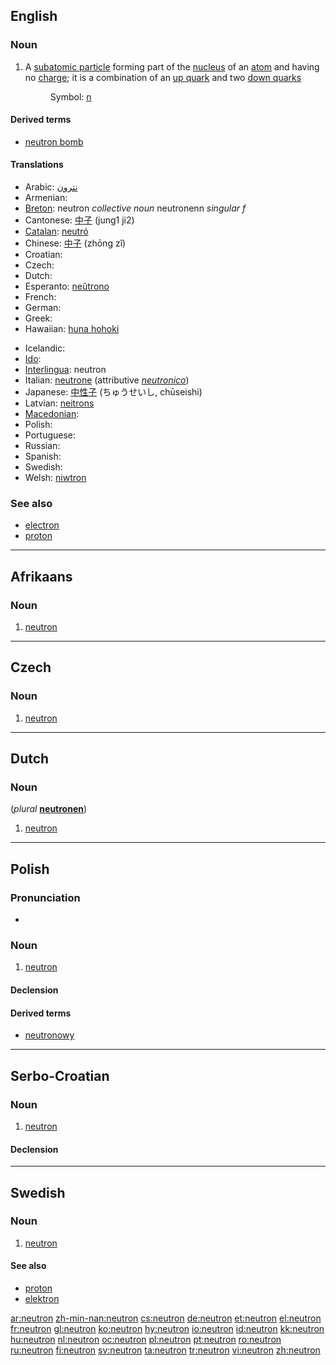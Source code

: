 {{also|Neutron|neutrón}}
==English==

===Noun===
{{wikipedia}}
{{en-noun}}

# {{particles}} A [[subatomic particle]] forming part of the [[nucleus]] of an [[atom]] and having no [[charge]]; it is a combination of an [[up quark]] and two [[down quark]]s
#: Symbol: [[n]]

====Derived terms====
* [[neutron bomb]]

====Translations====
{{trans-top|subatomic particle}}
* Arabic: [[نترون]]
* Armenian: {{t|hy|նեյտրոն|tr=neytron|sc=Armn}}
* [[Breton]]: neutron ''collective noun'' neutronenn ''singular f''
* Cantonese: [[中子]] (jung1 ji2)
* [[Catalan]]: [[neutró]]
* Chinese: [[中子]] (zhōng zǐ)
* Croatian: {{t-|hr|neutron|m}}
* Czech: {{t+|cs|neutron|m}}
* Dutch: {{t+|nl|neutron|n}}
* Esperanto: [[neŭtrono]]
* French: {{t+|fr|neutron|m}}
* German: {{t+|de|Neutron|n}}
* Greek: {{t|el|νετρόνιο|n|tr=netronio|sc=Grek}}
* Hawaiian: [[huna hohoki]]
{{trans-mid}}
* Icelandic: {{t+|is|nifteind|f}}
* [[Ido]]: {{t|io|neutrono}}
* [[Interlingua]]: neutron
* Italian: [[neutrone]] {{m}} (attributive ''[[neutronico]]'')
* Japanese: [[中性子]] (ちゅうせいし, chūseishi)
* Latvian: [[neitrons]] {{m}}
* [[Macedonian]]: {{t|mk|неутрон|m|tr=neutrón|sc=Cyrl}}
* Polish: {{t+|pl|neutron|m}}
* Portuguese: {{t+|pt|nêutron|m}}
* Russian: {{t+|ru|нейтрон|m|tr=n'ejtrón|sc=Cyrl}}
* Spanish: {{t+|es|neutrón}}
* Swedish: {{t+|sv|neutron|c}}
* Welsh: [[niwtron]]
{{trans-bottom}}

===See also===
* [[electron]]
* [[proton]]

----

==Afrikaans==
{{wikipedia|lang=af}}

===Noun===
{{infl|af|noun|plural|[[neutrone]]}}

# {{physics|lang=af}} [[#English|neutron]]

----

==Czech==

===Noun===
{{cs-noun|g=m}}

# [[#English|neutron]]

----

==Dutch==

===Noun===
{{infl|nl|noun|g=n}} (''plural'' '''[[neutronen]]''')

# [[#English|neutron]]

----

==Polish==

===Pronunciation===
* {{IPA|/n̪ɛˈut̪rɔn̪/|lang=pl}}

===Noun===
{{infl|pl|noun|g=m}}

# {{physics|lang=pl}} [[#English|neutron]]

====Declension====
{{pl-decl-noun
|neutron|neutrony
|neutronu|neutronów
|neutronowi|neutronom
|neutron|neutrony
|neutronem|neutronami
|neutronie|neutronach
|neutronie|neutrony
}}

====Derived terms====
*[[neutronowy]]

----

==Serbo-Croatian==

===Noun===
{{sh-noun|g=m|head=neùtrōn|r|неутрон|неу̀тро̄н}}

# {{context|physics|lang=sh}} [[#English|neutron]] 

====Declension====
{{sh-decl-noun
|neùtrōn|neutroni
|neutróna|neutrona
|neutronu|neutronima
|neutron|neutrone
|neutrone|neutroni
|neutronu|neutronima
|neutronom|neutronima
}}

----
==Swedish==
{{wikipedia|lang=sv}}

{{rfp|lang=sv}}

===Noun===
{{infl|sv|noun|g=c}}
{{sv-noun-reg-er}}

# {{context|physics|lang=sv}} [[#English|neutron]] 

====See also====
* [[proton]]
* [[elektron]]

[[ar:neutron]]
[[zh-min-nan:neutron]]
[[cs:neutron]]
[[de:neutron]]
[[et:neutron]]
[[el:neutron]]
[[fr:neutron]]
[[gl:neutron]]
[[ko:neutron]]
[[hy:neutron]]
[[io:neutron]]
[[id:neutron]]
[[kk:neutron]]
[[hu:neutron]]
[[nl:neutron]]
[[oc:neutron]]
[[pl:neutron]]
[[pt:neutron]]
[[ro:neutron]]
[[ru:neutron]]
[[fi:neutron]]
[[sv:neutron]]
[[ta:neutron]]
[[tr:neutron]]
[[vi:neutron]]
[[zh:neutron]]